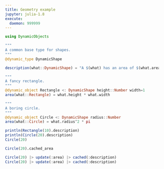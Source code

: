 ```yaml
---
title: Geometry example
jupyter: julia-1.8
execute:
  daemon: 999999
---
```


```julia
using DynamicObjects

"""
A common base type for shapes.
"""
@dynamic_type DynamicShape

description(what::DynamicShape) = "A $(what) has an area of $(what.area)."

"""
A fancy rectangle.
"""
@dynamic_object Rectangle <: DynamicShape height::Number width=1  
area(what::Rectangle) = what.height * what.width

"""
A boring circle.
"""
@dynamic_object Circle <: DynamicShape radius::Number
area(what::Circle) = what.radius^2 * pi 

println(Rectangle(10).description)
println(Circle(20).description)
Circle(20)  

Circle(20).cached_area

Circle(20) |> update(:area) |> cached(:description) 
Circle(20) |> update(:area) |> cached(:description) 

```  
